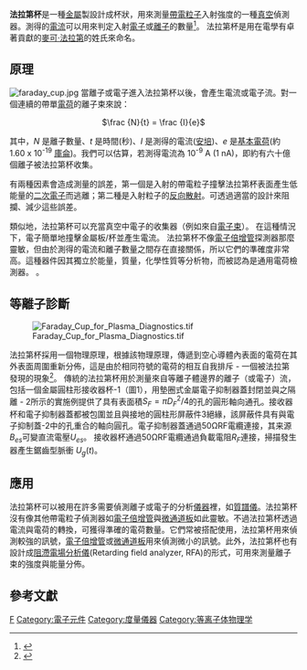 {{noteTA
|G1=Physics
}}
{{Infobox laboratory equipment
|name         = Faraday cup
|image        = Faraday Cup.png
|alt          = <!-- See Wikipedia:Alternative text for images -->
|caption      = 法拉第杯示意圖
|acronym      = 
|other_names  = 
|uses         = 带电粒子探测器
|inventor     =
|manufacturer = 
|model        = 
|related      = [[電子倍增管|電子倍增管]]<br/>[[微通道板|微通道板]]<br/>[[戴利偵測器|戴利偵測器]]
}}

'''法拉第杯'''是一種[[金屬|金屬]]製設計成杯狀，用來測量[[帶電粒子|帶電粒子]]入射強度的一種[[真空|真空]]偵測器。測得的[[電流|電流]]可以用來判定入射[[電子|電子]]或[[離子|離子]]的數量<ref>
{{Citation 
|title=Faraday-Cup Monitors for High-Energy Electron Beams 
|journal=Review of Scientific Instruments 
|year=1956 
|first=K. L. |last=Brown 
|coauthors=G. W. Tautfest 
|volume=27 |issue=9 
|pages=696–702 
|doi=10.1063/1.1715674 
}}</ref>。
法拉第杯是用在電學有卓著貢獻的[[麥可·法拉第|麥可·法拉第]]的姓氏來命名。

==原理==

[[Image:faraday_cup.jpg|thumb]]
當離子或電子進入法拉第杯以後，會產生電流或電子流。對一個連續的帶單[[電荷|電荷]]的離子束來說：

<center><math> \frac {N}{t} = \frac {I}{e}</math></center>
其中，''N'' 是離子數量、''t'' 是時間(秒)、''I'' 是測得的電流([[安培|安培]])、''e'' 是[[基本電荷|基本電荷]](約 1.60 x 10<sup>-19</sup> [[庫侖|庫侖]])。我們可以估算，若測得電流為 10<sup>-9</sup> A (1 nA)，即約有六十億個離子被法拉第杯收集。

有兩種因素會造成測量的誤差，第一個是入射的帶電粒子撞擊法拉第杯表面產生低能量的[[二次電子|二次電子]]而逃離；第二種是入射粒子的[[反向散射|反向散射]]。可透過適當的設計來阻攔、減少這些誤差。

類似地，法拉第杯可以充當真空中電子的收集器（例如來自[[陰極射線|電子束]]）。 在這種情況下，電子簡單地撞擊金屬板/杯並產生電流。 法拉第杯不像[[電子倍增管|電子倍增管]]探測器那麼靈敏，但由於測得的電流和離子數量之間存在直接關係，所以它們的準確度非常高。這種器件因其獨立於能量，質量，化學性質等分析物，而被認為是通用電荷檢測器。 。

==等離子診斷==

[[File:Faraday_Cup_for_Plasma_Diagnostics.tif|thumb]]

法拉第杯採用一個物理原理，根據該物理原理，傳遞到空心導體內表面的電荷在其外表面周圍重新分佈，這是由於相同符號的電荷的相互自我排斥 - 一個被法拉第發現的現象<ref>{{cite journal |author=Frank A. J. L. James |title=Faraday, Michael (1791–1867) |journal=Oxford Dictionary of National Biography |volume= 1|issue= |pages= |doi=10.1093/ref:odnb/9153|year=2004 }}</ref>。
傳統的法拉第杯用於測量來自等離子體邊界的離子（或電子）流，包括一個金屬圓柱形接收器杯-1（圖1），用墊圈式金屬電子抑制器蓋封閉並與之隔離 - 2所示的實施例提供了具有表面積<math>S_F=\pi D^2_F/4</math>的孔的圓形軸向通孔。接收器杯和電子抑制器蓋都被包圍並且與接地的圓柱形屏蔽件3絕緣，該屏蔽件具有與電子抑制蓋-2中的孔重合的軸向圓孔。電子抑制器蓋通過50ΩRF電纜連接，其来源<math>B_{es}</math>可變直流電壓<math>U_{es}</math>。 接收器杯通過50ΩRF電纜通過負載電阻<math>R_F</math>連接，掃描發生器產生鋸齒型脈衝 <math>U_g(t)</math>。

==應用==
法拉第杯可以被用在許多需要偵測離子或電子的分析[[儀器|儀器]]裡，如[[質譜儀|質譜儀]]。法拉第杯沒有像其他帶電粒子偵測器如[[電子倍增管|電子倍增管]]與[[微通道板|微通道板]]如此靈敏。不過法拉第杯透過電流與電荷的轉換，可獲得準確的電荷數量。它們常被搭配使用，法拉第杯用來偵測較強的訊號，[[電子倍增管|電子倍增管]]或[[微通道板|微通道板]]用來偵測微小的訊號。此外，法拉第杯也有設計成[[阻滯電場分析儀|阻滯電場分析儀]](Retarding field analyzer, RFA)的形式，可用來測量離子束的強度與能量分佈。

==參考文獻==
<references/>

{{质谱法}}

[[Category:质谱|F]]
[[Category:電子元件|Category:電子元件]]
[[Category:度量儀器|Category:度量儀器]]
[[Category:等离子体物理学|Category:等离子体物理学]]